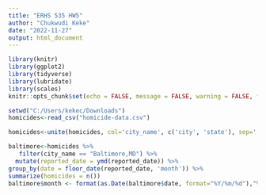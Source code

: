 ```yaml
---
title: "ERHS 535 HW5"
author: "Chukwudi Keke"
date: "2022-11-27"
output: html_document
---
```


```r
library(knitr)
library(ggplot2)
library(tidyverse)
library(lubridate)
library(scales)
knitr::opts_chunk$set(echo = FALSE, message = FALSE, warning = FALSE, fig.width = 12, fig.height = 4, tidy = TRUE)
```

```r
setwd("C:/Users/kekec/Downloads")
homicides<-read_csv("homicide-data.csv")
```

```r
homicides<-unite(homicides, col='city_name', c('city', 'state'), sep=',') 
```

```r
baltimore<-homicides %>%
   filter(city_name == "Baltimore,MD") %>%
  mutate(reported_date = ymd(reported_date)) %>%
group_by(date = floor_date(reported_date, 'month')) %>%
summarize(homicides = n())
baltimore$month <- format(as.Date(baltimore$date, format="%Y/%m/%d"),"%m")
```